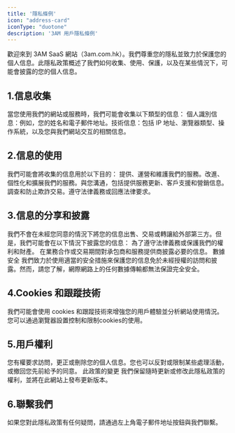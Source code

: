 ```yaml
---
title: '隱私條例'
icon: "address-card"
iconType: "duotone"
description: '3AM 用戶隱私條例'
---
```

歡迎來到 3AM SaaS 網站（3am.com.hk）。我們尊重您的隱私並致力於保護您的個人信息。此隱私政策概述了我們如何收集、使用、保護，以及在某些情況下，可能會披露的您的個人信息。
## 1.信息收集 
當您使用我們的網站或服務時，我們可能會收集以下類型的信息： 個人識別信息：例如，您的姓名和電子郵件地址。技術信息：包括 IP 地址、瀏覽器類型、操作系統，以及您與我們網站交互的相關信息。
## 2.信息的使用 
我們可能會將收集的信息用於以下目的： 提供、運營和維護我們的服務。改進、個性化和擴展我們的服務。與您溝通，包括提供服務更新、客戶支援和營銷信息。調查和防止欺詐交易。遵守法律義務或回應法律要求。
## 3.信息的分享和披露
我們不會在未經您同意的情況下將您的信息出售、交易或轉讓給外部第三方。但是，我們可能會在以下情況下披露您的信息： 為了遵守法律義務或保護我們的權利和財產。 在業務合作或交易期間對承包商和服務提供商披露必要的信息。
數據安全 
我們致力於使用適當的安全措施來保護您的信息免於未經授權的訪問和披露。然而，請您了解，網際網路上的任何數據傳輸都無法保證完全安全。
## 4.Cookies 和跟蹤技術 
我們可能會使用 cookies 和跟蹤技術來增強您的用戶體驗並分析網站使用情況。您可以通過瀏覽器設置控制和限制cookies的使用。
## 5.用戶權利 
您有權要求訪問，更正或刪除您的個人信息。您也可以反對或限制某些處理活動，或撤回您先前給予的同意。
此政策的變更 我們保留隨時更新或修改此隱私政策的權利，並將在此網站上發布更新版本。
## 6.聯繫我們 
如果您對此隱私政策有任何疑問，請通過左上角電子郵件地址按鈕與我們聯繫。